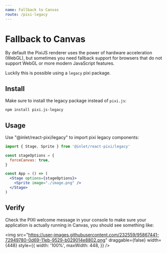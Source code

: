 ```yaml
---
name: Fallback to Canvas
route: /pixi-legacy
---
```


# Fallback to Canvas

By default the PixiJS renderer uses the power of hardware acceleration (WebGL), but sometimes you need fallback support for
browsers that do not support WebGL or more modern JavaScript features.

Luckily this is possible using a `legacy` pixi package.

## Install

Make sure to install the legacy package instead of `pixi.js`:

```bash
npm install pixi.js-legacy
```

## Usage

Use "@inlet/react-pixi/legacy" to import pixi legacy components:

```jsx
import { Stage, Sprite } from '@inlet/react-pixi/legacy'

const stageOptions = {
  forceCanvas: true,
}

const App = () => (
  <Stage options={stageOptions}>
    <Sprite image="./image.png" />
  </Stage>
)
```

## Verify

Check the PIXI welcome message in your console to make sure your application is actually running in Canvas, you should see
something like:

<img
  src="https://user-images.githubusercontent.com/232559/95867441-72949780-0d69-11eb-9529-b029014e8802.png"
  draggable={false}
  width={448}
  style={{
    width: '100%',
    maxWidth: 448,
  }}
/>
